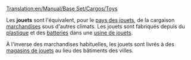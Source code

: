 [[Translation:en/Manual/Base Set/Cargos/Toys]]

{{fr/Manual/Base Set/Cargos/Cargaison|nom=Jouet
|image=en/Manual/Base Set/Industries/ToyFactory.png
|produit=[[fr/Manual/Base Set/Industries/Usine de jouet|Usine de jouets]]
|accepté=[[fr/Manual/Base Set/Industries/Magasin de jouet|Magasin de jouets]]
}}

Les '''jouets''' sont l'équivalent, pour le [[fr/Manual/Climat#pays-des-jouets|pays des jouets]], de la cargaison [[fr/Manual/Base Set/Cargos/Marchandises|marchandises]] sous d'autres climats. Les jouets sont fabriqués depuis du [[fr/Manual/Base Set/Cargos/Plastique|plastique]] et des [[fr/Manual/Base Set/Cargos/Batterie|batteries]] dans une [[fr/Manual/Base Set/Industries/Usine de jouet|usine de jouets]].

À l'inverse des marchandises habituelles, les jouets sont livrés à des [[fr/Manual/Base Set/Industries/Magasin de jouet|magasins de jouets]] au lieu des bâtiments des villes.